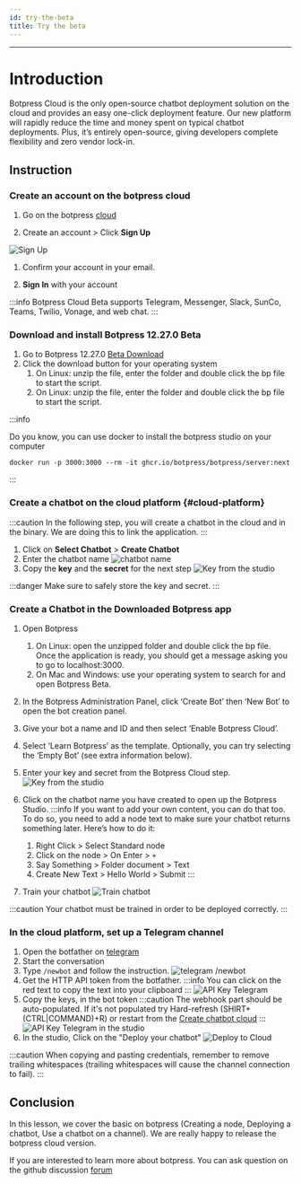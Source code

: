 ```yaml
---
id: try-the-beta
title: Try the beta
---
```


---

# Introduction

Botpress Cloud is the only open-source chatbot deployment solution on the cloud and provides an easy one-click deployment feature. Our new platform will rapidly reduce the time and money spent on typical chatbot deployments. Plus, it’s entirely open-source, giving developers complete flexibility and zero vendor lock-in.

## Instruction

### Create an account on the botpress cloud

1. Go on the botpress [cloud](https://app.botpress.dev)

1. Create an account > Click **Sign Up**

![Sign Up](/assets/cloud/login.png)

1. Confirm your account in your email.

1. **Sign In** with your account

:::info
Botpress Cloud Beta supports Telegram, Messenger, Slack, SunCo, Teams, Twilio, Vonage, and web chat.
:::

### Download and install Botpress 12.27.0 Beta​

1. Go to Botpress 12.27.0 [Beta Download](botpress.com/download)
1. Click the download button for your operating system
   1. On Linux: unzip the file, enter the folder and double click the bp file to start the script.
   1. On Linux: unzip the file, enter the folder and double click the bp file to start the script.

:::info

Do you know, you can use docker to install the botpress studio on your computer

```
docker run -p 3000:3000 --rm -it ghcr.io/botpress/botpress/server:next
```

:::

### Create a chatbot on the cloud platform {#cloud-platform}

:::caution
In the following step, you will create a chatbot in the cloud and in the binary. We are doing this to link the application.
:::

1. Click on **Select Chatbot** > **Create Chatbot**
2. Enter the chatbot name
   ![chatbot name](/assets/cloud/first-chatbot.jpg)
3. Copy the **key** and the **secret** for the next step
   ![Key from the studio](/assets/cloud/cloud-key.png)

:::danger
Make sure to safely store the key and secret.
:::

### Create a Chatbot in the Downloaded Botpress app

1. Open Botpress
   1. On Linux: open the unzipped folder and double click the bp file. Once the application is ready, you should get a message asking you to go to localhost:3000.
   1. On Mac and Windows: use your operating system to search for and open Botpress Beta.
1. In the Botpress Administration Panel, click ‘Create Bot’ then ‘New Bot’ to open the bot creation panel.
1. Give your bot a name and ID and then select ‘Enable Botpress Cloud’.
1. Select ‘Learn Botpress’ as the template. Optionally, you can try selecting the ‘Empty Bot’ (see extra information below).
1. Enter your key and secret from the Botpress Cloud step.
   ![Key from the studio](/assets/cloud/studio-key.png)
1. Click on the chatbot name you have created to open up the Botpress Studio.
   :::info
   If you want to add your own content, you can do that too. To do so, you need to add a node text to make sure your chatbot returns something later. Here’s how to do it:

   1. Right Click > Select Standard node
   1. Click on the node > On Enter > `+`
   1. Say Something > Folder document > Text
   1. Create New Text > Hello World > Submit
      :::

1. Train your chatbot
   ![Train chatbot](/assets/cloud/train-chatbot.png)

:::caution
Your chatbot must be trained in order to be deployed correctly.
:::

### In the cloud platform, set up a Telegram channel

1. Open the botfather on [telegram](https://t.me/botfather)
1. Start the conversation
1. Type `/newbot` and follow the instruction.
   ![telegram /newbot](/assets/cloud/telegram.png)
1. Get the HTTP API token from the botfather.
   :::info
   You can click on the red text to copy the text into your clipboard
   :::
   ![API Key Telegram](/assets/cloud/api-key-telegram.png)
1. Copy the keys, in the bot token
   :::caution
   The webhook part should be auto-populated. If it's not populated try Hard-refresh (SHIRT+(CTRL|COMMAND)+R) or restart from the [Create chatbot cloud](#cloud-platform)
   :::
   ![API Key Telegram in the studio](/assets/cloud/api-key-telegram-studio.png)
1. In the studio, Click on the "Deploy your chatbot"
   ![Deploy to Cloud](/assets/cloud/deploy-to-cloud.png)

:::caution
When copying and pasting credentials, remember to remove trailing whitespaces (trailing whitespaces will cause the channel connection to fail).
:::

## Conclusion

In this lesson, we cover the basic on botpress (Creating a node, Deploying a chatbot, Use a chatbot on a channel). We are really happy to release the botpress cloud version.

If you are interested to learn more about botpress. You can ask question on the github discussion [forum](https://github.com/botpress/botpress/discussions)
